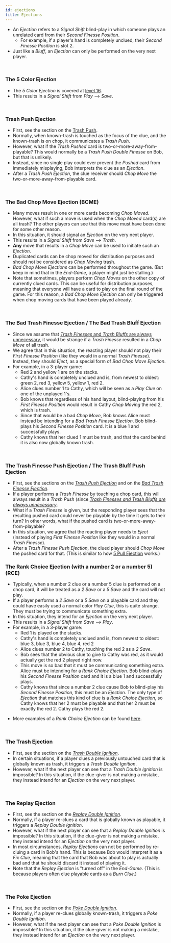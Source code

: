 ```yaml
---
id: ejections
title: Ejections
---
```



- An *Ejection* refers to a _Signal Shift_ blind-play in which someone plays an unrelated card from their *Second Finesse Position*.
  - For example, if a player's hand is completely unclued, their *Second Finesse Position* is slot 2.
- Just like a *Bluff*, an *Ejection* can only be performed on the very next player.

<br />

### The 5 Color Ejection

- The _5 Color Ejection_ is covered at [level 16](../level-16.mdx#the-5-color-ejection-5ce).
- This results in a _Signal Shift_ from _Play_ --> _Save_.

<br />

### Trash Push Ejection

- First, see the section on the [Trash Push](../level-14.mdx#the-trash-push).
- Normally, when known-trash is touched as the focus of the clue, and the known-trash is on chop, it communicates a _Trash Push_.
- However, what if the _Trash Pushed_ card is two-or-more-away-from-playable? This would normally be a _Trash Push Double Finesse_ on Bob, but that is unlikely.
- Instead, since no single play could ever prevent the _Pushed_ card from immediately misplaying, Bob interprets the clue as an _Ejection_.
- After a _Trash Push Ejection_, the clue receiver should _Chop Move_ the two-or-more-away-from-playable card.

<br />

### The Bad Chop Move Ejection (BCME)

- Many moves result in one or more cards becoming _Chop Moved_. However, what if such a move is used when the _Chop Moved_ card(s) are all trash? The other players can see that this move must have been done for some other reason.
- In this situation, it should signal an _Ejection_ on the very next player.
- This results in a _Signal Shift_ from _Save_ --> _Trash_.
- **Any** move that results in a _Chop Move_ can be used to initiate such an _Ejection_.
- Duplicated cards can be chop moved for distribution purposes and should not be considered as _Chop Moving_ trash.
- _Bad Chop Move Ejections_ can be performed throughout the game. (But keep in mind that in the _End-Game_, a player might just be stalling.)
- Note that sometimes, players perform _Chop Moves_ on the other copy of currently clued cards. This can be useful for distribution purposes, meaning that everyone will have a card to play on the final round of the game. For this reason, a _Bad Chop Move Ejection_ can only be triggered when chop moving cards that have been played already.

<br />

### The Bad Trash Finesse Ejection / The Bad Trash Bluff Ejection

- Since we assume that [_Trash Finesses_ and _Trash Bluffs_ are always unnecessary](../level-25.mdx#trash-finesses-and-trash-bluffs-are-always-unnecessary), it would be strange if a _Trash Finesse_ resulted in a _Chop Move_ of all trash.
- We agree that in this situation, the reacting player should not play their _First Finesse Position_ (like they would in a normal _Trash Finesse_). Instead, they should _Eject_, as a special form of _Bad Chop Move Ejection_.
- For example, in a 3-player game:
  - Red 2 and yellow 1 are on the stacks.
  - Cathy's hand is completely unclued and is, from newest to oldest: green 2, red 3, yellow 5, yellow 1, red 2.
  - Alice clues number 1 to Cathy, which will be seen as a _Play Clue_ on one of the unplayed 1's.
  - Bob knows that regardless of his hand layout, blind-playing from his _First Finesse Position_ would result in Cathy _Chop Moving_ the red 2, which is trash.
  - Since that would be a bad _Chop Move_, Bob knows Alice must instead be intending for a _Bad Trash Finesse Ejection_. Bob blind-plays his _Second Finesse Position_ card. It is a blue 1 and successfully plays.
  - Cathy knows that her clued 1 must be trash, and that the card behind it is also now globally known trash.

<br />

### The Trash Finesse Push Ejection / The Trash Bluff Push Ejection

- First, see the sections on the _[Trash Push Ejection](#trash-push-ejection)_ and on the _[Bad Trash Finesse Ejection](#the-bad-trash-finesse-ejection-the-bad-trash-bluff-ejection)_.
- If a player performs a _Trash Finesse_ by touching a chop card, this will always result in a _Trash Push_ (since _[Trash Finesses and Trash Bluffs are always unnecessary](../level-25.mdx#trash-finesses-and-trash-bluffs-are-always-unnecessary)_.
- What if a _Trash Finesse_ is given, but the responding player sees that the resulting pushed card could never be playable by the time it gets to their turn? In other words, what if the pushed card is two-or-more-away-from-playable?
- In this situation, we agree that the reacting player needs to _Eject_ (instead of playing _First Finesse Position_ like they would in a normal _Trash Finesse_).
- After a _Trash Finesse Push Ejection_, the clued player should _Chop Move_ the pushed card for that. (This is similar to how [5 Pull Ejection](../level-19.mdx#the-5-number-ejection-5ne) works.)

### The Rank Choice Ejection (with a number 2 or a number 5) (RCE)

- Typically, when a number 2 clue or a number 5 clue is performed on a chop card, it will be treated as a _2 Save_ or a _5 Save_ and the card will not play.
- If a player performs a _2 Save_ or a _5 Save_ on a playable card and they could have easily used a normal color _Play Clue_, this is quite strange. They must be trying to communicate something extra.
- In this situation, they intend for an _Ejection_ on the very next player.
- This results in a _Signal Shift_ from _Save_ --> _Play_.
- For example, in a 3-player game:
  - Red 1 is played on the stacks.
  - Cathy's hand is completely unclued and is, from newest to oldest: blue 3, blue 3, blue 4, blue 4, red 2
  - Alice clues number 2 to Cathy, touching the red 2 as a _2 Save_.
  - Bob sees that the obvious clue to give to Cathy was red, as it would actually get the red 2 played right now.
  - This move is so bad that it must be communicating something extra. Alice must be intending for a _Rank Choice Ejection_. Bob blind-plays his _Second Finesse Position_ card and it is a blue 1 and successfully plays.
  - Cathy knows that since a number 2 clue cause Bob to blind-play his _Second Finesse Position_, this must be an _Ejection_. The only type of _Ejection_ that matches this kind of clue is a _Rank Choice Ejection_, so Cathy knows that her 2 must be playable and that her 2 must be exactly the red 2. Cathy plays the red 2.

<RankChoice />

- More examples of a _Rank Choice Ejection_ can be found [here](../examples/rank-choice-ejection.mdx).

<br />

### The Trash Ejection

- First, see the section on the _[Trash Double Ignition](../level-22.mdx#the-trash-double-ignition-tdi)_.
- In certain situations, if a player clues a previously untouched card that is globally known as trash, it triggers a _Trash Double Ignition_.
- However, what if the next player can see that a _Trash Double Ignition_ is impossible? In this situation, if the clue-giver is not making a mistake, they instead intend for an _Ejection_ on the very next player.

<br />

### The Replay Ejection

- First, see the section on the _[Replay Double Ignition](../level-22.mdx#the-replay-double-ignition-rdi)_.
- Normally, if a player re-clues a card that is globally known as playable, it triggers a _Replay Double Ignition_.
- However, what if the next player can see that a _Replay Double Ignition_ is impossible? In this situation, if the clue-giver is not making a mistake, they instead intend for an _Ejection_ on the very next player.
- In most circumstances, _Replay Ejections_ can not be performed by re-cluing a card in Bob's hand. This is because Bob would interpret it as a _Fix Clue_, meaning that the card that Bob was about to play is actually bad and that he should discard it instead of playing it.
- Note that the _Replay Ejection_ is "turned off" in the _End-Game_. (This is because players often clue playable cards as a _Burn Clue_.)

<br />

### The Poke Ejection

- First, see the section on the _[Poke Double Ignition](../level-22.mdx#the-poke-double-ignition-pdi)_.
- Normally, if a player re-clues globally known-trash, it triggers a _Poke Double Ignition_.
- However, what if the next player can see that a _Poke Double Ignition_ is impossible? In this situation, if the clue-giver is not making a mistake, they instead intend for an _Ejection_ on the very next player.

<br />
